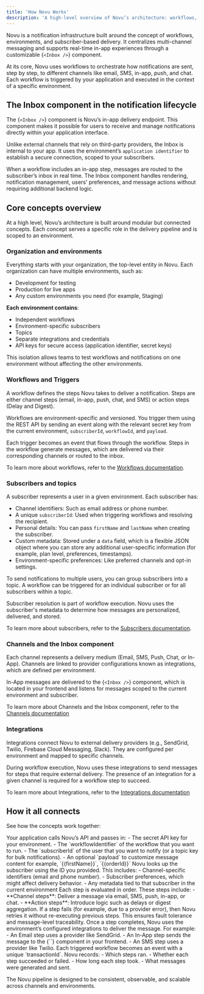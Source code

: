 ```yaml
---
title: 'How Novu Works'
description: 'A high-level overview of Novu’s architecture: workflows, triggers, subscribers, and environments, and how they connect to support in-app and external channels.'
---
```



Novu is a notification infrastructure built around the concept of workflows, environments, and subscriber-based delivery. It centralizes multi-channel messaging and supports real-time in-app experiences through a customizable <Method href="/platform/inbox/react/components/inbox">{`<Inbox />`}</Method> component.

At its core, Novu uses workflows to orchestrate how notifications are sent, step by step, to different channels like email, SMS, in-app, push, and chat. Each workflow is triggered by your application and executed in the context of a specific environment.

## The Inbox component in the notification lifecycle

The <Method href="/platform/inbox/react/components/inbox">{`<Inbox />`}</Method> component is Novu’s in-app delivery endpoint. This component makes it possible for users to receive and manage notifications directly within your application interface.

Unlike external channels that rely on third-party providers, the Inbox is internal to your app. It uses the environment’s `application identifier` to establish a secure connection, scoped to your subscribers.

When a workflow includes an in-app step, messages are routed to the subscriber’s inbox in real time. The Inbox component handles rendering, notification management, users' preferences, and message actions without requiring additional backend logic.

## Core concepts overview

At a high level, Novu’s architecture is built around modular but connected concepts. Each concept serves a specific role in the delivery pipeline and is scoped to an environment.

### Organization and environments

Everything starts with your organization, the top-level entity in Novu. Each organization can have multiple environments, such as:
- Development for testing
- Production for live apps
- Any custom environments you need (for example, Staging)

**Each environment contains**:
- Independent workflows
- Environment-specific subscribers
- Topics
- Separate integrations and credentials
- API keys for secure access (application identifier, secret keys)

This isolation allows teams to test workflows and notifications on one environment without affecting the other environments.

### Workflows and Triggers

A workflow defines the steps Novu takes to deliver a notification. Steps are either channel steps (email, in-app, push, chat, and SMS) or action steps (Delay and Digest).

Workflows are environment-specific and versioned. You trigger them using the REST API by sending an event along with the relevant secret key from the current environment, `subscriberId`, `workflowId`, and `payload`.

Each trigger becomes an event that flows through the workflow. Steps in the workflow generate messages, which are delivered via their corresponding channels or routed to the inbox.

To learn more about workflows, refer to the [Workflows documentation](/platform/concepts/workflows).

### Subscribers and topics

A subscriber represents a user in a given environment. Each subscriber has:

- Channel identifiers: Such as email address or phone number.
- A unique `subscriberId`: Used when triggering workflows and resolving the recipient.
- Personal details: You can pass `firstName` and `lastName` when creating the subscriber.
- Custom metadata: Stored under a `data` field, which is a flexible JSON object where you can store any additional user-specific information (for example, plan level, preferences, timestamps).
- Environment-specific preferences: Like preferred channels and opt-in settings.

To send notifications to multiple users, you can group subscribers into a topic. A workflow can be triggered for an individual subscriber or for all subscribers within a topic.

Subscriber resolution is part of workflow execution. Novu uses the subscriber's metadata to determine how messages are personalized, delivered, and stored.

To learn more about subscribers, refer to the [Subscribers documentation](/platform/concepts/subscribers).

### Channels and the Inbox component

Each channel represents a delivery medium (Email, SMS, Push, Chat, or In-App). Channels are linked to provider configurations known as integrations, which are defined per environment.

In-App messages are delivered to the <Method href="/platform/inbox/react/components/inbox">{`<Inbox />`}</Method> component, which is located in your frontend and listens for messages scoped to the current environment and subscriber.

To learn more about Channels and the Inbox component, refer to the [Channels documentation](/platform/integrations/overview)

### Integrations

Integrations connect Novu to external delivery providers (e.g., SendGrid, Twilio, Firebase Cloud Messaging, Slack). They are configured per environment and mapped to specific channels.

During workflow execution, Novu uses these integrations to send messages for steps that require external delivery. The presence of an integration for a given channel is required for a workflow step to succeed.

To learn more about Integrations, refer to the [Integrations documentation](/platform/concepts/integrations
)

## How it all connects

See how the concepts work together:

<Steps>
 <Step title="An event triggers the workflow">
Your application calls Novu’s API and passes in:
 - The secret API key for your environment.
 - The `workflowIdentifier` of the workflow that you want to run.
 - The `subscriberId` of the user that you want to notify (or a topic key for bulk notifications).
 - An optional `payload` to customize message content for example, `{{firstName}}`, `{{orderId}}`
 </Step>

  <Step title="Novu resolves the subscriber">
  Novu looks up the subscriber using the ID you provided. This includes:
  - Channel-specific identifiers (email and phone number).
  - Subscriber preferences, which might affect delivery behavior.
  - Any metadata tied to that subscriber in the current environment
  </Step>

  <Step title="The workflow steps execute sequentially">
   Each step is evaluated in order. These steps include:
   - **Channel steps**: Deliver a message via email, SMS, push, in-app, or chat.
   - **Action steps**: Introduce logic such as delays or digest aggregation.
  </Step>

  <Step>
  If a step fails (for example, due to a provider error), then Novu retries it without re-executing previous steps. This ensures fault tolerance and message-level traceability.
  </Step>

  <Step title="Messages are delivered">
  Once a step completes, Novu uses the environment’s configured integrations to deliver the message. For example:
  - An Email step uses a provider like SendGrid.
  - An In-App step sends the message to the <Method href="/platform/inbox/react/components/inbox">{`<Inbox />`}</Method> component in your frontend.
  - An SMS step uses a provider like Twilio.
  </Step>

  <Step title="Logs and metadata are recorded">
  Each triggered workflow becomes an event with a unique `transactionId`. Novu records:
  - Which steps ran.
  - Whether each step succeeded or failed.
  - How long each step took.
  - What messages were generated and sent.
  </Step>

</Steps>

The Novu pipeline is designed to be consistent, observable, and scalable across channels and environments.
